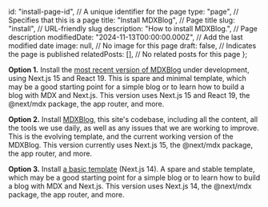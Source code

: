   id: "install-page-id", // A unique identifier for the page
  type: "page", // Specifies that this is a page
  title: "Install MDXBlog", // Page title
  slug: "install", // URL-friendly slug
  description: "How to install MDXBlog.", // Page description
  modifiedDate: "2024-11-13T00:00:00.000Z", // Add the last modified date
  image: null, // No image for this page
  draft: false, // Indicates the page is published
  relatedPosts: [], // No related posts for this page
};

**Option 1.** Install the [most recent version of MDXBlog](https://github.com/owolfdev/mdx-next15-react19) under development, using Next.js 15 and React 19. This is spare and minimal template, which may be a good starting point for a simple blog or to learn how to build a blog with MDX and Next.js. This version uses Next.js 15 and React 19, the @next/mdx package, the app router, and more.

**Option 2.** Install [MDXBlog](https://github.com/owolfdev/mdx-blog), this site&apos;s codebase, including all the content, all the tools we use daily, as well as any issues that we are working to improve. This is the evolving template, and the current working version of the MDXBlog. This version currently uses Next.js 15, the @next/mdx package, the app router, and more.

**Option 3.** Install [a basic template](https://github.com/owolfdev/next-template-mdx-shad) (Next.js 14). A spare and stable template, which may be a good starting point for a simple blog or to learn how to build a blog with MDX and Next.js. This version uses Next.js 14, the @next/mdx package, the app router, and more.
